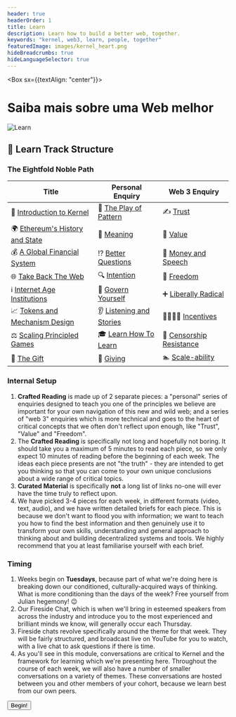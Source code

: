 ```yaml
---
header: true
headerOrder: 1
title: Learn
description: Learn how to build a better web, together.
keywords: "kernel, web3, learn, people, together"
featuredImage: images/kernel_heart.png
hideBreadcrumbs: true
hideLanguageSelector: true
---
```


<Box sx={{textAlign: "center"}}>

# Saiba mais sobre uma Web melhor

![Learn](/images/kernel_process.png)

</Box>

## 📖 Learn Track Structure

### The Eightfold Noble Path

| Title                                              | Personal Enquiry                                               | Web 3 Enquiry                                                      |
| -------------------------------------------------- | ------------------------------------------------------------- | ----------------------------------------------------------------- |
| 🌠 [Introduction to Kernel](/learn/module-0)       | 🌈 [The Play of Pattern](/learn/module-0/play-of-pattern)     | ✍️ [Trust](/learn/module-0/trust)                                 |
| 🌍 [Ethereum's History and State](/learn/module-1) | 🤯 [Meaning](/learn/module-1/meaning)                         | 💯 [Value](/learn/module-1/value)                                 |
| 💰 [A Global Financial System](/learn/module-2)    | ⁉️ [Better Questions](/learn/module-2/better-questions)       | 💸 [Money and Speech](/learn/module-2/money-speech)               |
| 🌐 [Take Back The Web](/learn/module-3)            | 🔍 [Intention](/learn/module-3/intention)                     | 🦄 [Freedom](/learn/module-3/freedom)                             |
| ℹ️ [Internet Age Institutions](/learn/module-4)    | 👑 [Govern Yourself](/learn/module-4/governance)              | ➕ [Liberally Radical](/learn/module-4/liberal-radical)           |
| 📈 [Tokens and Mechanism Design](/learn/module-5)  | 👂 [Listening and Stories](/learn/module-5/listening-stories) | 👨‍👩‍👧‍👦 [Incentives](/learn/module-5/incentives)                       |
| ⚖️ [Scaling Principled Games](/learn/module-6)     | 🎓 [Learn How To Learn](/learn/module-6/learn)                | 👮 [Censorship Resistance](/learn/module-6/censorship-resistance) |
| 🎁 [The Gift](/learn/module-7)                     | 💝 [Giving](/learn/module-7/giving)                           | 🏊 [Scale-ability](/learn/module-7/scale-ability)                 |

### Internal Setup

1. **Crafted Reading** is made up of 2 separate pieces: a "personal" series of enquiries designed to teach you one of the principles we believe are important for your own navigation of this new and wild web; and a series of "web 3" enquiries which is more technical and goes to the heart of critical concepts that we often don't reflect upon enough, like "Trust", "Value" and "Freedom".
2. The **Crafted Reading** is specifically not long and hopefully not boring.
   It should take you a maximum of 5 minutes to read each piece, so we only expect 10 minutes of reading before the beginning of each week. The ideas each piece presents are not "the truth" - they are intended to get you thinking so that you can come to your own unique conclusions about a wide range of critical topics.
3. **Curated Material** is specifically **not** a long list of links no-one will ever have the time truly to reflect upon.
4. We have picked 3-4 pieces for each week, in different formats (video, text, audio), and we have written detailed briefs for each piece. This is because we don't want to flood you with information; we want to teach you how to find the best information and then genuinely use it to transform your own skills, understanding and general approach to thinking about and building decentralized systems and tools. We highly recommend that you at least familiarise yourself with each brief.

### Timing

1. Weeks begin on **Tuesdays**, because part of what we're doing here is breaking down our conditioned, culturally-acquired ways of thinking. What is more conditioning than the days of the week? Free yourself from Julian hegemony! 😉
2. Our Fireside Chat, which is when we'll bring in esteemed speakers from across the industry and introduce you to the most experienced and brilliant minds we know, will generally occur each Thursday.
3. Fireside chats revolve specifically around the theme for that week. They will be fairly structured, and broadcast live on YouTube for you to watch, with a live chat to ask questions if there is time.
4. As you'll see in this module, conversations are critical to Kernel and the framework for learning which we're presenting here. Throughout the course of each week, we will also have a number of smaller conversations on a variety of themes. These conversations are hosted between you and other members of your cohort, because we learn best from our own peers.

<Aligner center>
    <Button to='/learn/module-0/'>Begin!</Button>
</Aligner>
